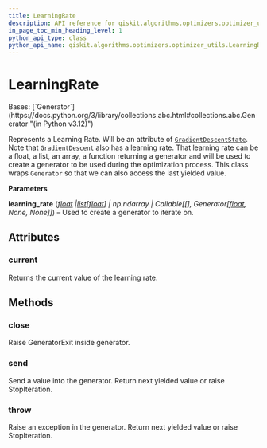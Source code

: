 ```yaml
---
title: LearningRate
description: API reference for qiskit.algorithms.optimizers.optimizer_utils.LearningRate
in_page_toc_min_heading_level: 1
python_api_type: class
python_api_name: qiskit.algorithms.optimizers.optimizer_utils.LearningRate
---
```


# LearningRate

<Class id="qiskit.algorithms.optimizers.optimizer_utils.LearningRate" isDedicatedPage={true} github="https://github.com/qiskit/qiskit/tree/stable/0.25/qiskit/algorithms/optimizers/optimizer_utils/learning_rate.py" signature="qiskit.algorithms.optimizers.optimizer_utils.LearningRate(learning_rate)">
  Bases: [`Generator`](https://docs.python.org/3/library/collections.abc.html#collections.abc.Generator "(in Python v3.12)")

  Represents a Learning Rate. Will be an attribute of [`GradientDescentState`](qiskit.algorithms.optimizers.GradientDescentState "qiskit.algorithms.optimizers.GradientDescentState"). Note that [`GradientDescent`](qiskit.algorithms.optimizers.GradientDescent "qiskit.algorithms.optimizers.GradientDescent") also has a learning rate. That learning rate can be a float, a list, an array, a function returning a generator and will be used to create a generator to be used during the optimization process. This class wraps `Generator` so that we can also access the last yielded value.

  **Parameters**

  **learning\_rate** ([*float*](https://docs.python.org/3/library/functions.html#float "(in Python v3.12)")  *|*[*list*](https://docs.python.org/3/library/stdtypes.html#list "(in Python v3.12)")*\[*[*float*](https://docs.python.org/3/library/functions.html#float "(in Python v3.12)")*] | np.ndarray | Callable\[\[], Generator\[*[*float*](https://docs.python.org/3/library/functions.html#float "(in Python v3.12)")*, None, None]]*) – Used to create a generator to iterate on.

  ## Attributes

  ### current

  <Attribute id="qiskit.algorithms.optimizers.optimizer_utils.LearningRate.current">
    Returns the current value of the learning rate.
  </Attribute>

  ## Methods

  ### close

  <Function id="qiskit.algorithms.optimizers.optimizer_utils.LearningRate.close" signature="close()">
    Raise GeneratorExit inside generator.
  </Function>

  ### send

  <Function id="qiskit.algorithms.optimizers.optimizer_utils.LearningRate.send" signature="send(value)">
    Send a value into the generator. Return next yielded value or raise StopIteration.
  </Function>

  ### throw

  <Function id="qiskit.algorithms.optimizers.optimizer_utils.LearningRate.throw" signature="throw(typ, val=None, tb=None)">
    Raise an exception in the generator. Return next yielded value or raise StopIteration.
  </Function>
</Class>

